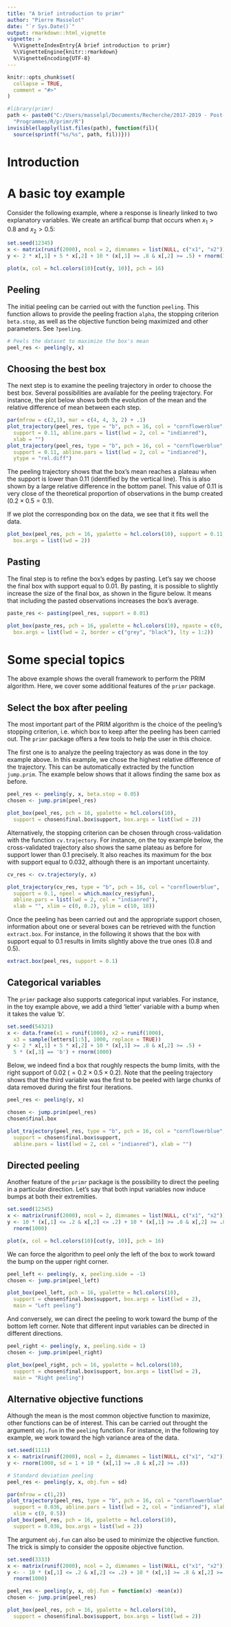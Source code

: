 ```yaml
---
title: "A brief introduction to primr"
author: "Pierre Masselot"
date: "`r Sys.Date()`"
output: rmarkdown::html_vignette
vignette: >
  %\VignetteIndexEntry{A brief introduction to primr}
  %\VignetteEngine{knitr::rmarkdown}
  %\VignetteEncoding{UTF-8}
---
```


```r
knitr::opts_chunk$set(
  collapse = TRUE,
  comment = "#>"
)
```

```r
#library(primr)
path <- paste0("C:/Users/masselpl/Documents/Recherche/2017-2019 - Post-doc/",
  "Programmes/R/primr/R")
invisible(lapply(list.files(path), function(fil){
  source(sprintf("%s/%s", path, fil))}))

```

# Introduction

# A basic toy example

Consider the following example, where a response is linearly linked to two
explanatory variables. We create an artifical bump that occurs when
$x_1 > 0.8$ and $x_2 > 0.5$:

```r
set.seed(12345)
x <- matrix(runif(2000), ncol = 2, dimnames = list(NULL, c("x1", "x2")))
y <- 2 * x[,1] + 5 * x[,2] + 10 * (x[,1] >= .8 & x[,2] >= .5) + rnorm(1000)

plot(x, col = hcl.colors(10)[cut(y, 10)], pch = 16)
```

## Peeling

The initial peeling can be carried out with the function `peeling`. This 
function allows to provide the peeling fraction `alpha`, the stopping
criterion `beta.stop`, as well as the objective function being maximized
and other parameters. See `?peeling`.

```r
# Peels the dataset to maximize the box's mean
peel_res <- peeling(y, x)
``` 

## Choosing the best box

The next step is to examine the peeling trajectory in order to choose the
best box. Several possibilities are available for the peeling trajectory. For
instance, the plot below shows both the evolution of the mean and the
relative difference of mean between each step.

```r
par(mfrow = c(2,1), mar = c(4, 4, 3, 2) + .1)
plot_trajectory(peel_res, type = "b", pch = 16, col = "cornflowerblue", 
  support = 0.11, abline.pars = list(lwd = 2, col = "indianred"), 
  xlab = "")
plot_trajectory(peel_res, type = "b", pch = 16, col = "cornflowerblue",
  support = 0.11, abline.pars = list(lwd = 2, col = "indianred"), 
  ytype = "rel.diff")
``` 

The peeling trajectory shows that the box's mean reaches a plateau 
when the support is lower than 0.11 (identified by the vertical line). 
This is also shown by a large relative difference in the bottom panel.
This value of 0.11 is very close of the theoretical proportion of
observations in the bump created ($0.2 \times 0.5 = 0.1$).  

If we plot the corresponding box on the data, we see that it fits well
the data.

```r
plot_box(peel_res, pch = 16, ypalette = hcl.colors(10), support = 0.11, 
  box.args = list(lwd = 2))
``` 

## Pasting

The final step is to refine the box's edges by pasting. Let's say we choose the
final box with support equal to 0.01. By pasting, it is possible to slightly
increase the size of the final box, as shown in the figure below.
It means that including the pasted observations increases the box's
average.

```r
paste_res <- pasting(peel_res, support = 0.01)

plot_box(paste_res, pch = 16, ypalette = hcl.colors(10), npaste = c(0, 2), 
  box.args = list(lwd = 2, border = c("grey", "black"), lty = 1:2))
``` 

# Some special topics

The above example shows the overall framework to perform the PRIM algorithm.
Here, we cover some additional features of the `primr` package.

## Select the box after peeling

The most important part of the PRIM algorithm is the choice of the peeling's
stopping criterion, i.e. which box to keep after the peeling has been
carried out. The `primr` package offers a few tools to help the user in this
choice.

The first one is to analyze the peeling trajectory as was done in the toy
example above. In this example, we chose the highest relative difference of
the trajectory. This can be automatically extracted by the function
`jump.prim`. The example below shows that it allows finding the same box as
before.

```r
peel_res <- peeling(y, x, beta.stop = 0.05)
chosen <- jump.prim(peel_res)

plot_box(peel_res, pch = 16, ypalette = hcl.colors(10), 
  support = chosen$final.box$support, box.args = list(lwd = 2))
```

Alternatively, the stopping criterion can be chosen through cross-validation
with the function `cv.trajectory`. For instance, on the toy example below,
the cross-validated trajectory also shows the same plateau as before for
support lower than 0.1 precisely. It also
reaches its maximum for the box with support 
equal to 0.032, although there is an important uncertainty. 

```r
cv_res <- cv.trajectory(y, x)

plot_trajectory(cv_res, type = "b", pch = 16, col = "cornflowerblue", 
  support = 0.1, npeel = which.max(cv_res$yfun), 
  abline.pars = list(lwd = 2, col = "indianred"), 
  xlab = "", xlim = c(0, 0.2), ylim = c(10, 18))
```

Once the peeling has been carried out and the appropriate support chosen,
information about one or several boxes can be retrieved with the function
`extract.box`. For instance, in the following it shows that the box with 
support equal to 0.1 results in limits slightly above the true ones
(0.8 and 0.5).

```r
extract.box(peel_res, support = 0.1)
```

## Categorical variables

The `primr` package also supports categorical input variables. For instance,
in the toy example above, we add a third 'letter' variable with a bump
when it takes the value 'b'. 

```r
set.seed(54321)
x <- data.frame(x1 = runif(1000), x2 = runif(1000), 
  x3 = sample(letters[1:5], 1000, replace = TRUE))
y <- 2 * x[,1] + 5 * x[,2] + 10 * (x[,1] >= .8 & x[,2] >= .5) + 
  5 * (x[,3] == 'b') + rnorm(1000)
```

Below, we indeed find a box that roughly respects the bump limits, with the
right support of 0.02 ($= 0.2 \times 0.5 \times 0.2$). Note that the 
peeling trajectory shows that the third variable was the first to be peeled
with large chunks of data removed during the first four iterations.

```r
peel_res <- peeling(y, x)

chosen <- jump.prim(peel_res)
chosen$final.box

plot_trajectory(peel_res, type = "b", pch = 16, col = "cornflowerblue", 
  support = chosen$final.box$support, 
  abline.pars = list(lwd = 2, col = "indianred"), xlab = "")
```

## Directed peeling

Another feature of the `primr` package is the possibility to direct the
peeling in a particular direction.
Let's say that both input variables now induce bumps at both their extremities.

```r
set.seed(12345)
x <- matrix(runif(2000), ncol = 2, dimnames = list(NULL, c("x1", "x2")))
y <- 10 * (x[,1] <= .2 & x[,2] <= .2) + 10 * (x[,1] >= .8 & x[,2] >= .8) +
  rnorm(1000)

plot(x, col = hcl.colors(10)[cut(y, 10)], pch = 16)
```

We can force the algorithm to peel only the left of the box to work toward 
the bump on the upper right corner.

```r
peel_left <- peeling(y, x, peeling.side = -1)
chosen <- jump.prim(peel_left)

plot_box(peel_left, pch = 16, ypalette = hcl.colors(10), 
  support = chosen$final.box$support, box.args = list(lwd = 2),
  main = "Left peeling")
```

And conversely, we can direct the peeling to work toward the bump of the 
bottom left corner. Note that different input variables can be directed in 
different directions.

```r
peel_right <- peeling(y, x, peeling.side = 1)
chosen <- jump.prim(peel_right)

plot_box(peel_right, pch = 16, ypalette = hcl.colors(10), 
  support = chosen$final.box$support, box.args = list(lwd = 2),
  main = "Right peeling")
```

## Alternative objective functions

Although the mean is the most common objective function to maximize, other
functions can be of interest. This can be carried out throught the argument
`obj.fun` in the `peeling` function. For instance, in the following toy 
example, we work toward the high variance area of the data. 

```r
set.seed(1111)
x <- matrix(runif(2000), ncol = 2, dimnames = list(NULL, c("x1", "x2")))
y <- rnorm(1000, sd = 1 + 10 * (x[,1] >= .8 & x[,2] >= .8))

# Standard deviation peeling
peel_res <- peeling(y, x, obj.fun = sd)

par(mfrow = c(1,2))
plot_trajectory(peel_res, type = "b", pch = 16, col = "cornflowerblue", 
  support = 0.036, abline.pars = list(lwd = 2, col = "indianred"), xlab = "",
  xlim = c(0, 0.5))
plot_box(peel_res, pch = 16, ypalette = hcl.colors(10), 
  support = 0.036, box.args = list(lwd = 2))
``` 

The argument `obj.fun` can also be used to minimize the objective function.
The trick is simply to consider the opposite objective function.

```r
set.seed(3333)
x <- matrix(runif(2000), ncol = 2, dimnames = list(NULL, c("x1", "x2")))
y <- - 10 * (x[,1] <= .2 & x[,2] <= .2) + 10 * (x[,1] >= .8 & x[,2] >= .8) +
  rnorm(1000)

peel_res <- peeling(y, x, obj.fun = function(x) -mean(x))
chosen <- jump.prim(peel_res)

plot_box(peel_res, pch = 16, ypalette = hcl.colors(10), 
  support = chosen$final.box$support, box.args = list(lwd = 2))
```


